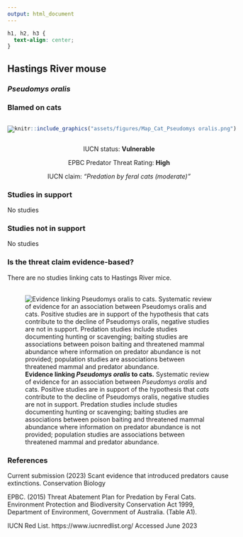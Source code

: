 ```yaml
---
output: html_document
---
```

```css
h1, h2, h3 {
  text-align: center;
}
```

## **Hastings River mouse**
### *Pseudomys oralis*
### Blamed on cats

:::: {style="display: flex;"}

[![](assets/photos/Pseudomys oralis.png)](https://www.inaturalist.org/photos/470330?size=original)

::: {}

:::

::: {}
  ```r
  knitr::include_graphics("assets/figures/Map_Cat_Pseudomys oralis.png")
  ```
:::

::::
<center>
IUCN status: **Vulnerable**

EPBC Predator Threat Rating: **High**

IUCN claim: *"Predation by feral cats (moderate)"*

</center>

### Studies in support

No studies

### Studies not in support

No studies

### Is the threat claim evidence-based?

There are no studies linking cats to Hastings River mice.
<br>
<br>

![**Evidence linking *Pseudomys oralis* to cats.** Systematic review of evidence for an association between *Pseudomys oralis* and cats. Positive studies are in support of the hypothesis that *cats* contribute to the decline of Pseudomys oralis, negative studies are not in support. Predation studies include studies documenting hunting or scavenging; baiting studies are associations between poison baiting and threatened mammal abundance where information on predator abundance is not provided; population studies are associations between threatened mammal and predator abundance.](assets/figures/Main_Evidence_Cat_Pseudomys oralis.png)

### References



Current submission (2023) Scant evidence that introduced predators cause extinctions. Conservation Biology

EPBC. (2015) Threat Abatement Plan for Predation by Feral Cats. Environment Protection and Biodiversity Conservation Act 1999, Department of Environment, Government of Australia. (Table A1).

IUCN Red List. https://www.iucnredlist.org/ Accessed June 2023

